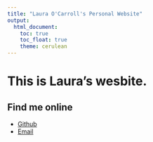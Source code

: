 ```yaml
---
title: "Laura O'Carroll's Personal Website"
output: 
  html_document:
    toc: true
    toc_float: true
    theme: cerulean
---
```


# This is Laura's wesbite. 


## Find me online

* [Github](https://github.com/laura0carroll)
* [Email](lgo2107@cumc.columbia.edu)